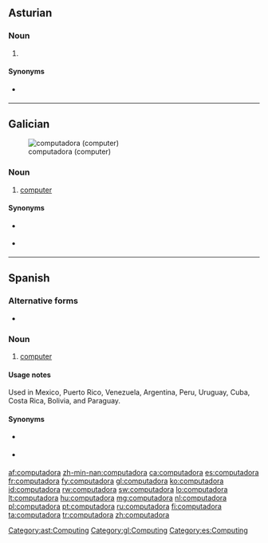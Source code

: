 ==Asturian==
{{wikipedia|lang=ast}}

===Noun===
{{ast-noun|f|computadores}}

# {{l|en|computer}} {{gloss|a programmable device}}

====Synonyms====
* {{sense|computer}} {{l|ast|computador|g=m}}

[[Category:ast:Computing]]

----

==Galician==
{{wikipedia|lang=gl}}
[[File:Macintosh classic.jpg|thumb|computadora (computer)]]

===Noun===
{{gl-noun|f}}

# [[computer]]

====Synonyms====
* {{sense|computer}} {{l|gl|computador|g=m}}
* {{sense|computer}} {{l|gl|ordenador|g=m}}

[[Category:gl:Computing]]

----

==Spanish==
{{wikipedia|lang=es}}

===Alternative forms===
* {{l|es|compu}} {{qualifier|informal}}

===Noun===
{{es-noun|f|computadoras}}

# [[computer]]

====Usage notes====
Used in Mexico, Puerto Rico, Venezuela, Argentina, Peru, Uruguay, Cuba, Costa Rica, Bolivia, and Paraguay.

====Synonyms====
* {{sense|computer}} {{l|es|computador|g=m}}
* {{sense|computer}} {{l|es|ordenador|g=m}} {{qualifier|Spain}}

[[Category:es:Computing]]

[[af:computadora]]
[[zh-min-nan:computadora]]
[[ca:computadora]]
[[es:computadora]]
[[fr:computadora]]
[[fy:computadora]]
[[gl:computadora]]
[[ko:computadora]]
[[id:computadora]]
[[rw:computadora]]
[[sw:computadora]]
[[lo:computadora]]
[[lt:computadora]]
[[hu:computadora]]
[[mg:computadora]]
[[nl:computadora]]
[[pl:computadora]]
[[pt:computadora]]
[[ru:computadora]]
[[fi:computadora]]
[[ta:computadora]]
[[tr:computadora]]
[[zh:computadora]]